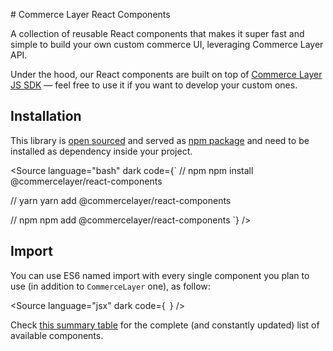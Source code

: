 
<Meta title="Getting Started/Introdution"></Meta># Commerce Layer React
Components

A collection of reusable React components that makes it super fast and simple to build your own custom commerce UI, leveraging Commerce Layer API.

Under the hood, our React components are built on top of [Commerce Layer JS SDK](https://github.com/commercelayer/commercelayer-sdk) — feel free to use it if you want to develop your custom ones.

## Installation

This library is [open sourced](https://github.com/commercelayer/commercelayer-react-components/) and served as [npm package](https://www.npmjs.com/package/@commercelayer/react-components) and need to be installed as dependency inside your project.

<Source
  language="bash"
  dark
  code={`
// npm
npm install @commercelayer/react-components

// yarn
yarn add @commercelayer/react-components

// npm
npm add @commercelayer/react-components
`}
/>

## Import

You can use ES6 named import with every single component you plan to use (in addition to `CommerceLayer` one), as follow:

<Source
  language="jsx"
  dark
  code={`
`}
/>

Check [this summary table](#list-of-components) for the complete (and constantly updated) list of available components.
